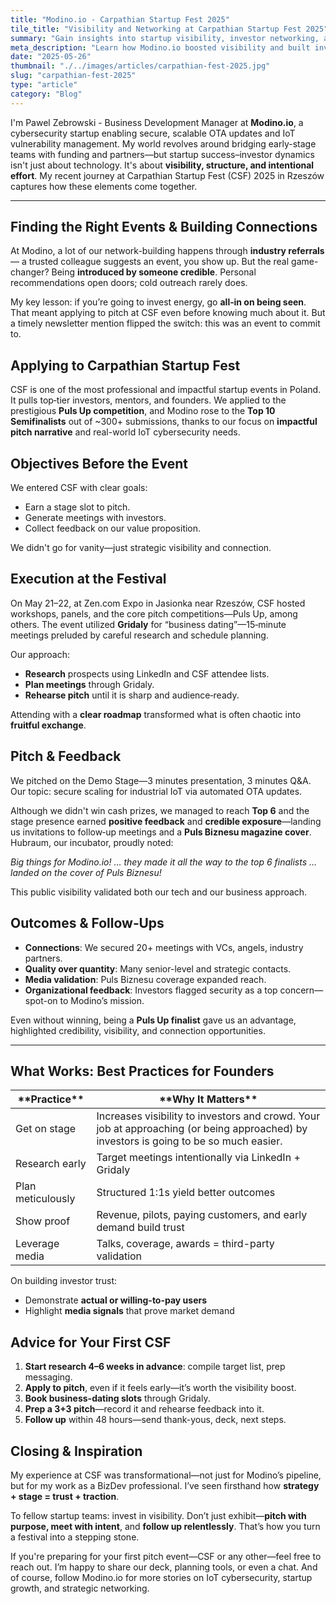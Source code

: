 ```yaml
---
title: "Modino.io - Carpathian Startup Fest 2025"
tile_title: "Visibility and Networking at Carpathian Startup Fest 2025"
summary: "Gain insights into startup visibility, investor networking, and event-driven growth strategies"
meta_description: "Learn how Modino.io boosted visibility and built investor ties at Carpathian Startup Fest 2025."
date: "2025-05-26"
thumbnail: "./../images/articles/carpathian-fest-2025.jpg"
slug: "carpathian-fest-2025"
type: "article"
category: "Blog"
---
```


I'm Pawel Zebrowski - Business Development Manager at **Modino.io**, a cybersecurity startup enabling secure, scalable OTA updates and IoT vulnerability management. My world revolves around bridging early-stage teams with funding and partners—but startup success–investor dynamics isn't just about technology. It's about **visibility, structure, and intentional effort**. My recent journey at Carpathian Startup Fest (CSF) 2025 in Rzeszów captures how these elements come together.

---

## Finding the Right Events & Building Connections
At Modino, a lot of our network-building happens through **industry referrals** — a trusted colleague suggests an event, you show up. But the real game-changer? Being **introduced by someone credible**. Personal recommendations open doors; cold outreach rarely does.

My key lesson: if you’re going to invest energy, go **all‑in on being seen**. That meant applying to pitch at CSF even before knowing much about it. But a timely newsletter mention flipped the switch: this was an event to commit to.

## Applying to Carpathian Startup Fest

CSF is one of the most professional and impactful startup events in Poland. It pulls top‑tier investors, mentors, and founders. We applied to the prestigious **Puls Up competition**, and Modino rose to the **Top 10 Semifinalists** out of ~300+ submissions, thanks to our focus on **impactful pitch narrative** and real-world IoT cybersecurity needs.

## Objectives Before the Event
We entered CSF with clear goals:
- Earn a stage slot to pitch.
- Generate meetings with investors.
- Collect feedback on our value proposition.

We didn't go for vanity—just strategic visibility and connection.

## Execution at the Festival
On May 21–22, at Zen.com Expo in Jasionka near Rzeszów, CSF hosted workshops, panels, and the core pitch competitions—Puls Up, among others. The event utilized **Gridaly** for “business dating”—15‑minute meetings preluded by careful research and schedule planning.

Our approach:
- **Research** prospects using LinkedIn and CSF attendee lists.
- **Plan meetings** through Gridaly.
- **Rehearse pitch** until it is sharp and audience‑ready.

Attending with a **clear roadmap** transformed what is often chaotic into **fruitful exchange**.

## Pitch & Feedback
We pitched on the Demo Stage—3 minutes presentation, 3 minutes Q&A. Our topic: secure scaling for industrial IoT via automated OTA updates.

Although we didn't win cash prizes, we managed to reach **Top 6** and the stage presence earned **positive feedback** and **credible exposure**—landing us invitations to follow‑up meetings and a **Puls Biznesu magazine cover**. Hubraum, our incubator, proudly noted:

*Big things for Modino.io! … they made it all the way to the top 6 finalists … landed on the cover of Puls Biznesu!* 

This public visibility validated both our tech and our business approach.

## Outcomes & Follow‑Ups
- **Connections**: We secured 20+ meetings with VCs, angels, industry partners.
- **Quality over quantity**: Many senior-level and strategic contacts.
- **Media validation**: Puls Biznesu coverage expanded reach.
- **Organizational feedback**: Investors flagged security as a top concern—spot-on to Modino’s mission.

Even without winning, being a **Puls Up finalist** gave us an advantage, highlighted credibility, visibility, and connection opportunities.

---

## What Works: Best Practices for Founders

<table style={{border: "1px solid black",borderCollapse:"collapse"}}>
  <thead>
    <tr>
      <th style={{border: "1px solid black", paddingInline: "5px"}}>**Practice**</th>
      <th style={{border: "1px solid black", paddingInline: "5px"}}>**Why It Matters**</th>
    </tr>
  </thead>
  <tbody>
    <tr>
      <td style={{border: "1px solid black", paddingInline: "5px"}}>Get on stage</td>
      <td style={{border: "1px solid black", paddingInline: "5px"}}>Increases visibility to investors and crowd. Your job at approaching (or being approached) by investors is going to be so much easier.</td>
    </tr>
    <tr>
      <td style={{border: "1px solid black", paddingInline: "5px"}}>Research early</td>
      <td style={{border: "1px solid black", paddingInline: "5px"}}>Target meetings intentionally via LinkedIn + Gridaly</td>
    </tr>
    <tr>
      <td style={{border: "1px solid black", paddingInline: "5px"}}>Plan meticulously</td>
      <td style={{border: "1px solid black", paddingInline: "5px"}}>Structured 1:1s yield better outcomes</td>
    </tr>
    <tr>
      <td style={{border: "1px solid black", paddingInline: "5px"}}>Show proof</td>
      <td style={{border: "1px solid black", paddingInline: "5px"}}>Revenue, pilots, paying customers, and early demand build trust</td>
    </tr>
        <tr>
      <td style={{border: "1px solid black", paddingInline: "5px"}}>Leverage media</td>
      <td style={{border: "1px solid black", paddingInline: "5px"}}>Talks, coverage, awards = third-party validation</td>
    </tr>
  </tbody>
</table>

On building investor trust:
- Demonstrate **actual or willing-to-pay users**
- Highlight **media signals** that prove market demand

## Advice for Your First CSF
1. **Start research 4–6 weeks in advance**: compile target list, prep messaging.
2. **Apply to pitch**, even if it feels early—it’s worth the visibility boost.
3. **Book business-dating slots** through Gridaly.
4. **Prep a 3+3 pitch**—record it and rehearse feedback into it.
5. **Follow up** within 48 hours—send thank-yous, deck, next steps.

## Closing & Inspiration
My experience at CSF was transformational—not just for Modino’s pipeline, but for my work as a BizDev professional. I’ve seen firsthand how **strategy + stage = trust + traction**.

To fellow startup teams: invest in visibility. Don’t just exhibit—**pitch with purpose, meet with intent**, and **follow up relentlessly**. That’s how you turn a festival into a stepping stone.

If you're preparing for your first pitch event—CSF or any other—feel free to reach out. I’m happy to share our deck, planning tools, or even a chat. And of course, follow Modino.io for more stories on IoT cybersecurity, startup growth, and strategic networking.
